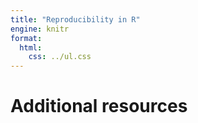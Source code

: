 ```yaml
---
title: "Reproducibility in R"
engine: knitr
format:
  html:
    css: ../ul.css
---
```




# Additional resources
